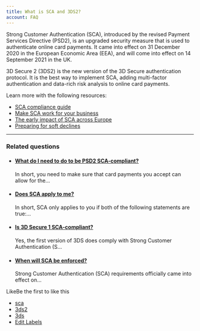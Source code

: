 ```yaml
---
title: What is SCA and 3DS2?
account: FAQ 
---
```


Strong Customer Authentication (SCA), introduced by the revised Payment Services Directive (PSD2), is an upgraded security measure that is used to authenticate online card payments. It came into effect on 31 December 2020 in the European Economic Area (EEA), and will come into effect on 14 September 2021 in the UK.

3D Secure 2 (3DS2) is the new version of the 3D Secure authentication protocol. It is the best way to implement SCA, adding multi-factor authentication and data-rich risk analysis to online card payments.

Learn more with the following resources:

*   [SCA compliance guide](https://docs.checkout.com/risk-management/sca-compliance-guide)
*   [Make SCA work for your business](https://www.checkout.com/blog/post/how-to-make-the-new-sca-regulations-work-for-your-business)
*   [The early impact of SCA across Europe](https://www.checkout.com/blog/post/the-early-impact-of-sca-on-payements-in-europe)
*   [Preparing for soft declines](https://www.checkout.com/blog/post/when-should-merchants-prepare-for-soft-declines)

  

* * *

### Related questions

*   #### [What do I need to do to be PSD2 SCA-compliant?](/pages/viewpage.action?pageId=721000)
    
    In short, you need to make sure that card payments you accept can allow for the...
*   #### [Does SCA apply to me?](/pages/viewpage.action?pageId=721002)
    
    In short, SCA only applies to you if both of the following statements are true:...
*   #### [Is 3D Secure 1 SCA-compliant?](/pages/viewpage.action?pageId=721004)
    
    Yes, the first version of 3DS does comply with Strong Customer Authentication (S...
*   #### [When will SCA be enforced?](/pages/viewpage.action?pageId=721006)
    
    Strong Customer Authentication (SCA) requirements officially came into effect on...

LikeBe the first to like this

*   [sca](/label/FAQ/sca)
*   [3ds2](/label/FAQ/3ds2)
*   [3ds](/label/FAQ/3ds)
*   [Edit Labels](# "Edit Labels (Type 'l')")





